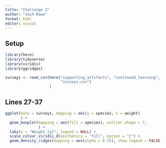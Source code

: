 ```yaml
---
title: "Challenge 2"
author: "Josh Rowe"
format: html
editor: visual
---
```


## Setup

```r

library(here)
library(tidyverse)
library(viridis)
library(ggridges)

surveys <- read_csv(here("supporting_artifacts", "continued_learning", "Data",
                         "surveys.csv")
                    )

```

## Lines 27-37

```r

ggplot(data = surveys, mapping = aes(y = species, x = weight)
       ) + 
  geom_boxplot(mapping = aes(fill = species), outlier.shape = 7, 
               ) +
  labs(x = "Weight [g]", legend = NULL) + 
  scale_colour_viridis_d(aesthetics = "fill", option = "C") + 
  geom_density_ridges(mapping = aes(alpha = 0.15), show.legend = FALSE)

```

